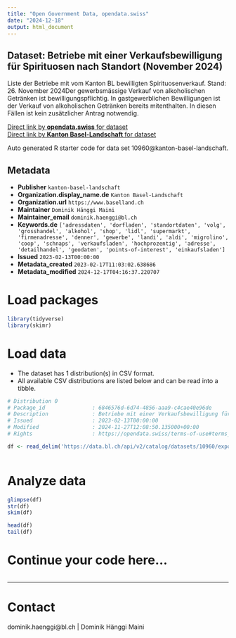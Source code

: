 ```yaml
---
title: "Open Government Data, opendata.swiss"
date: "2024-12-18"
output: html_document
---
```


## Dataset: Betriebe mit einer Verkaufsbewilligung für Spirituosen nach Standort (November 2024)

Liste der Betriebe mit vom Kanton BL bewilligten Spirituosenverkauf. Stand: 26. November 2024Der gewerbsmässige Verkauf von alkoholischen Getränken ist bewilligungspflichtig. In gastgewerblichen Bewilligungen ist der Verkauf von alkoholischen Getränken bereits mitenthalten. In diesen Fällen ist kein zusätzlicher Antrag notwendig.

[Direct link by **opendata.swiss** for dataset](https://opendata.swiss/de/dataset/betriebe-mit-einer-verkaufsbewilligung-fur-spirituosen-nach-standort-januar-2023)<br>
[Direct link by **Kanton Basel-Landschaft** for dataset](https://data.bl.ch/explore/dataset/10960/)

Auto generated R starter code for data set 10960@kanton-basel-landschaft.

## Metadata

- **Publisher** `kanton-basel-landschaft`
- **Organization.display_name.de** `Kanton Basel-Landschaft`
- **Organization.url** `https://www.baselland.ch`
- **Maintainer** `Dominik Hänggi Maini`
- **Maintainer_email** `dominik.haenggi@bl.ch`
- **Keywords.de** `['adressdaten', 'dorfladen', 'standortdaten', 'volg', 'grosshandel', 'alkohol', 'shop', 'lidl', 'supermarkt', 'firmenadresse', 'denner', 'gewerbe', 'landi', 'aldi', 'migrolino', 'coop', 'schnaps', 'verkaufsladen', 'hochprozentig', 'adresse', 'detailhandel', 'geodaten', 'points-of-interest', 'einkaufsladen']`
- **Issued** `2023-02-13T00:00:00`
- **Metadata_created** `2023-02-17T11:03:02.638686`
- **Metadata_modified** `2024-12-17T04:16:37.220707`


# Load packages

```r

library(tidyverse)
library(skimr)

```

# Load data

-   The dataset has 1 distribution(s) in CSV format.
-   All available CSV distributions are listed below and can be read into a tibble.

```r

# Distribution 0
# Package_id               : 6846576d-6d74-4856-aaa9-c4cae40e96de
# Description              : Betriebe mit einer Verkaufsbewilligung für Spirituosen nach Standort (November 2024) (csv)
# Issued                   : 2023-02-13T00:00:00
# Modified                 : 2024-11-27T12:08:50.135000+00:00
# Rights                   : https://opendata.swiss/terms-of-use#terms_by

df <- read_delim('https://data.bl.ch/api/v2/catalog/datasets/10960/exports/csv?use_labels=true')



```

# Analyze data

```r

glimpse(df)
str(df)
skim(df)

head(df)
tail(df)

```

# Continue your code here...

```r

```

------------------------------------------------------------------------

# Contact

dominik.haenggi@bl.ch | Dominik Hänggi Maini
